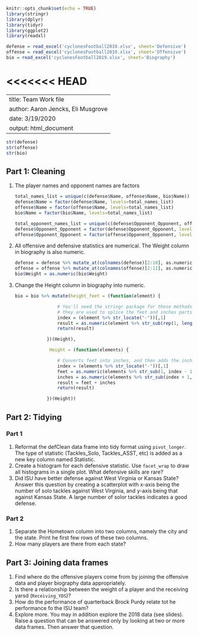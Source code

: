```r
knitr::opts_chunk$set(echo = TRUE)
library(stringr)
library(dplyr)
library(tidyr)
library(ggplot2)
library(readxl)

defense = read_excel('cyclonesFootball2019.xlsx', sheet='Defensive')
offense = read_excel('cyclonesFootball2019.xlsx', sheet='Offensive')
bio = read_excel('cyclonesFootball2019.xlsx', sheet='Biography')
```
<<<<<<< HEAD
=======

---
title: Team Work file
author: Aaron Jencks, Eli Musgrove
date: 3/19/2020
output: html_document
---

```r
str(defense)
str(offense)
str(bio)
```

## Part 1: Cleaning

1. The player names and opponent names are factors

	```r
	total_names_list = unique(c(defense$Name, offense$Name, bio$Name))
	defense$Name = factor(defense$Name, levels=total_names_list)
	offense$Name = factor(offense$Name, levels=total_names_list)
	bio$Name = factor(bio$Name, levels=total_names_list)

	total_opponent_names_list = unique(c(defense$Opponent_Opponent, offense$Opponent_Opponent))
	defense$Opponent_Opponent = factor(defense$Opponent_Opponent, levels=total_opponent_names_list)
	offense$Opponent_Opponent = factor(offense$Opponent_Opponent, levels=total_opponent_names_list)
	```

2. All offensive and defensive statistics are numerical. The Weight column in biography is also numeric.

	```r
	defense = defense %>% mutate_at(colnames(defense)[2:10], as.numeric)
	offense = offense %>% mutate_at(colnames(offense)[2:11], as.numeric)
	bio$Weight = as.numeric(bio$Weight)
	```

3. Change the Height column in biography into numeric.

	```r
	bio = bio %>% mutate(height_feet = (function(element) {

					# You'll need the stringr package for these methods, 
					# they are used to splice the feet and inches parts of the Height
					index = (element %>% str_locate("-"))[,1]
					result = as.numeric(element %>% str_sub(rep(1, length(index)), index - 1))
					return(result)

				})(Height),

			     Height = (function(elements) {

					# Converts feet into inches, and then adds the inches
					index = (elements %>% str_locate("-"))[,1]
					feet = as.numeric(elements %>% str_sub(1, index - 1)) * 12
					inches = as.numeric(elements %>% str_sub(index + 1, rep(length(elements), length(elements))))
					result = feet + inches
					return(result)

				})(Height))
	```

## Part 2: Tidying

### Part 1

1. Reformat the defClean data frame into tidy format using `pivot_longer`. The type of statistic (Tackles_Solo, Tackles_ASST, etc) is added as a new key column named Statistic.
2. Create a histogram for each defensive statistic. Use `facet_wrap` to draw all histograms in a single plot. What defensive skills are rare?
3. Did ISU have better defense against West Virginia or Kansas State? Answer this question by creating a scatterplot with x-axis being the number of solo tackles against West Virginia, and y-axis being that against Kansas State. A large number of solor tackles indicates a good defense.

### Part 2

1. Separate the Hometown column into two columns, namely the city and the state. Print he first few rows of these two columns.
2. How many players are there from each state?

## Part 3: Joining data frames

1. Find where do the offensive players come from by joining the offensive data and player biography data appropriately.
2. Is there a relationship between the weight of a player and the receiving yarsd (`Receiving_YDS`)?
3. How do the performance of quarterback Brock Purdy relate tot he performance fo the ISU team?
4. Explore more. You may in addition explore the 2018 data (see slides). Raise a question that can be answered only by looking at two or more data frames. Then answer that question.
